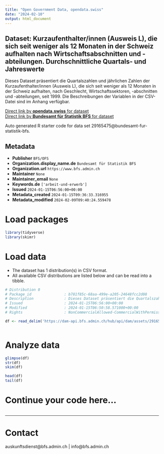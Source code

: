 ```yaml
---
title: "Open Government Data, opendata.swiss"
date: "2024-02-10"
output: html_document
---
```


## Dataset: Kurzaufenthalter/innen (Ausweis L), die sich seit weniger als 12 Monaten in der Schweiz aufhalten nach Wirtschaftsabschnitten und -abteilungen. Durchschnittliche Quartals- und Jahreswerte

Dieses Dataset präsentiert die Quartalszahlen und jährlichen Zahlen der Kurzaufenthalter/innen (Ausweis L), die sich seit weniger als 12 Monaten in der Schweiz aufhalten, nach Geschlecht, Wirtschaftssektoren, -abschnitten und -abteilungen, seit 1999. Die Beschreibungen der Variablen in der CSV-Datei sind im Anhang verfügbar.

[Direct link by **opendata.swiss** for dataset](https://opendata.swiss/de/dataset/kurzaufenthalter-innen-ausweis-l-die-sich-seit-weniger-als-12-monaten-in-der-schweiz-aufhalten-13)<br>
[Direct link by **Bundesamt für Statistik BFS** for dataset](https://www.bfs.admin.ch/asset/de/ts-x-03.02.01.06.01)

Auto generated R starter code for data set 29165475@bundesamt-fur-statistik-bfs.

## Metadata

- **Publisher** `BFS/OFS`
- **Organization.display_name.de** `Bundesamt für Statistik BFS`
- **Organization.url** `https://www.bfs.admin.ch`
- **Maintainer** `None`
- **Maintainer_email** `None`
- **Keywords.de** `['arbeit-und-erwerb']`
- **Issued** `2024-01-15T06:56:00+00:00`
- **Metadata_created** `2024-01-15T09:36:33.316955`
- **Metadata_modified** `2024-02-09T09:40:24.559478`


# Load packages

```r

library(tidyverse)
library(skimr)

```

# Load data

-   The dataset has 1 distribution(s) in CSV format.
-   All available CSV distributions are listed below and can be read into a tibble.

```r

# Distribution 0
# Package_id               : b781f85c-68aa-499e-a205-24648fcc2d08
# Description              : Dieses Dataset präsentiert die Quartalszahlen und jährlichen Zahlen der Kurzaufenthalter/innen (Ausweis L), die sich seit weniger als 12 Monaten in der Schweiz aufhalten, nach Geschlecht, Wirtschaftssektoren, -abschnitten und -abteilungen, seit 1999. Die Beschreibungen der Variablen in der CSV-Datei sind im Anhang verfügbar.
# Issued                   : 2024-01-15T06:56:00+00:00
# Modified                 : 2024-01-15T06:50:58.571000+00:00
# Rights                   : NonCommercialAllowed-CommercialWithPermission-ReferenceRequired

df <- read_delim('https://dam-api.bfs.admin.ch/hub/api/dam/assets/29165495/master')



```

# Analyze data

```r

glimpse(df)
str(df)
skim(df)

head(df)
tail(df)

```

# Continue your code here...

```r

```

------------------------------------------------------------------------

# Contact

auskunftsdienst@bfs.admin.ch | info@bfs.admin.ch
